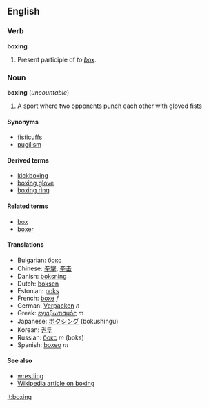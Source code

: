 ==English==
===Verb===
'''boxing'''

# Present participle of ''to [[box]]''.

===Noun===
'''boxing''' (''uncountable'')

# A sport where two opponents punch each other with gloved fists

====Synonyms====
*[[fisticuffs]]
*[[pugilism]]

====Derived terms====
*[[kickboxing]]
*[[boxing glove]]
*[[boxing ring]]

====Related terms====
*[[box]]
*[[boxer]]

====Translations====
*Bulgarian: [[бокс]]
*Chinese: [[拳擊]], [[拳击]]
*Danish: [[boksning]]
*Dutch: [[boksen]]
*Estonian: [[poks]]
*French: [[boxe]] ''f''
*German: [[Verpacken]] ''n''
*Greek: [[εγκιβωτισμός]] ''m''
*Japanese: [[ボクシング]] (bokushingu)
*Korean: [[권투]]
*Russian: [[бокс]] ''m'' (boks)
*Spanish: [[boxeo]] ''m''

====See also====
*[[wrestling]]
*[[w:boxing|Wikipedia article on boxing]]

[[it:boxing]]